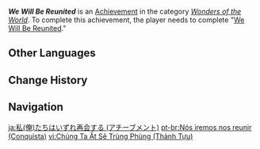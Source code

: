 {{Achievement Infobox
|title        = We Will Be Reunited
|id           = 84033
|order id     = 5012
|category     = Wonders of the World
|description  = Complete "[[We Will Be Reunited]]."
|requirements = 
|primogems    = 5
|tracking     = 
|hidden       = 1
|quest        = We Will Be Reunited
|type         = Quest
}}
'''''We Will Be Reunited''''' is an [[Achievement]] in the category ''[[Wonders of the World]]''. To complete this achievement, the player needs to complete "[[We Will Be Reunited]]."
<!--
==Trivia==

==Video Guides==
{{EVT
|video1   = 
|caption1 = 
}}
-->
==Other Languages==
{{Other Languages|We Will Be Reunited}}

==Change History==
{{Change History|1.4}}
<!--
==References==
{{Reflist}}
-->
==Navigation==
{{Achievement Navbox|Wonders of the World|Quest}}

[[ja:私(俺)たちはいずれ再会する (アチーブメント)]]
[[pt-br:Nós iremos nos reunir (Conquista)]]
[[vi:Chúng Ta Ắt Sẽ Trùng Phùng (Thành Tựu)]]